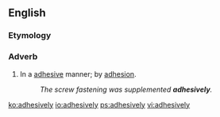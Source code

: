 ==English==

===Etymology===
{{suffix|adhesive|ly|lang=en}}

===Adverb===
{{en-adv}}

# In a [[adhesive]] manner; by [[adhesion]].
#: ''The screw fastening was supplemented '''adhesively'''.''

[[ko:adhesively]]
[[io:adhesively]]
[[ps:adhesively]]
[[vi:adhesively]]